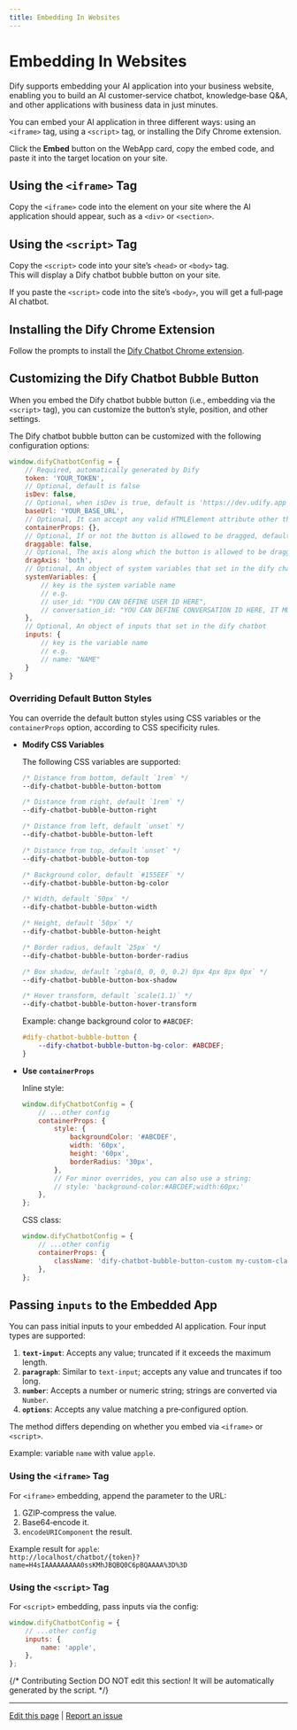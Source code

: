 ```yaml
---
title: Embedding In Websites
---
```


# Embedding In Websites

Dify supports embedding your AI application into your business website, enabling you to build an AI customer‑service chatbot, knowledge‑base Q&A, and other applications with business data in just minutes.

You can embed your AI application in three different ways: using an `<iframe>` tag, using a `<script>` tag, or installing the Dify Chrome extension.

Click the **Embed** button on the WebApp card, copy the embed code, and paste it into the target location on your site.

## Using the `<iframe>` Tag

Copy the `<iframe>` code into the element on your site where the AI application should appear, such as a `<div>` or `<section>`.

## Using the `<script>` Tag

Copy the `<script>` code into your site’s `<head>` or `<body>` tag.  
This will display a Dify chatbot bubble button on your site.

If you paste the `<script>` code into the site’s `<body>`, you will get a full‑page AI chatbot.

## Installing the Dify Chrome Extension

Follow the prompts to install the [Dify Chatbot Chrome extension](https://chromewebstore.google.com/detail/dify-chatbot/ceehdapohffmjmkdcifjofadiaoeggaf).

## Customizing the Dify Chatbot Bubble Button

When you embed the Dify chatbot bubble button (i.e., embedding via the `<script>` tag), you can customize the button’s style, position, and other settings.

The Dify chatbot bubble button can be customized with the following configuration options:

```javascript
window.difyChatbotConfig = {
    // Required, automatically generated by Dify
    token: 'YOUR_TOKEN',
    // Optional, default is false
    isDev: false,
    // Optional, when isDev is true, default is 'https://dev.udify.app', otherwise default is 'https://udify.app'
    baseUrl: 'YOUR_BASE_URL',
    // Optional, It can accept any valid HTMLElement attribute other than `id`, such as `style`, `className`, etc
    containerProps: {},
    // Optional, If or not the button is allowed to be dragged, default is `false`
    draggable: false,
    // Optional, The axis along which the button is allowed to be dragged, default is `both`, can be `x`, `y`, `both`
    dragAxis: 'both',
    // Optional, An object of system variables that set in the dify chatbot
    systemVariables: {
        // key is the system variable name
        // e.g.
        // user_id: "YOU CAN DEFINE USER ID HERE",
        // conversation_id: "YOU CAN DEFINE CONVERSATION ID HERE, IT MUST BE A VALID UUID"
    },
    // Optional, An object of inputs that set in the dify chatbot
    inputs: {
        // key is the variable name
        // e.g.
        // name: "NAME"
    }
}
```

### Overriding Default Button Styles

You can override the default button styles using CSS variables or the `containerProps` option, according to CSS specificity rules.

* **Modify CSS Variables**

  The following CSS variables are supported:

  ```css
  /* Distance from bottom, default `1rem` */
  --dify-chatbot-bubble-button-bottom

  /* Distance from right, default `1rem` */
  --dify-chatbot-bubble-button-right

  /* Distance from left, default `unset` */
  --dify-chatbot-bubble-button-left

  /* Distance from top, default `unset` */
  --dify-chatbot-bubble-button-top

  /* Background color, default `#155EEF` */
  --dify-chatbot-bubble-button-bg-color

  /* Width, default `50px` */
  --dify-chatbot-bubble-button-width

  /* Height, default `50px` */
  --dify-chatbot-bubble-button-height

  /* Border radius, default `25px` */
  --dify-chatbot-bubble-button-border-radius

  /* Box shadow, default `rgba(0, 0, 0, 0.2) 0px 4px 8px 0px` */
  --dify-chatbot-bubble-button-box-shadow

  /* Hover transform, default `scale(1.1)` */
  --dify-chatbot-bubble-button-hover-transform
  ```

  Example: change background color to `#ABCDEF`:

  ```css
  #dify-chatbot-bubble-button {
      --dify-chatbot-bubble-button-bg-color: #ABCDEF;
  }
  ```

* **Use `containerProps`**

  Inline style:

  ```javascript
  window.difyChatbotConfig = {
      // ...other config
      containerProps: {
          style: {
              backgroundColor: '#ABCDEF',
              width: '60px',
              height: '60px',
              borderRadius: '30px',
          },
          // For minor overrides, you can also use a string:
          // style: 'background-color:#ABCDEF;width:60px;'
      },
  };
  ```

  CSS class:

  ```javascript
  window.difyChatbotConfig = {
      // ...other config
      containerProps: {
          className: 'dify-chatbot-bubble-button-custom my-custom-class',
      },
  };
  ```

## Passing `inputs` to the Embedded App

You can pass initial inputs to your embedded AI application. Four input types are supported:

1. **`text-input`**: Accepts any value; truncated if it exceeds the maximum length.
2. **`paragraph`**: Similar to `text-input`; accepts any value and truncates if too long.
3. **`number`**: Accepts a number or numeric string; strings are converted via `Number`.
4. **`options`**: Accepts any value matching a pre‑configured option.

The method differs depending on whether you embed via `<iframe>` or `<script>`.

Example: variable `name` with value `apple`.

### Using the `<iframe>` Tag

For `<iframe>` embedding, append the parameter to the URL:

1. GZIP‑compress the value.
2. Base64‑encode it.
3. `encodeURIComponent` the result.

Example result for `apple`:  
`http://localhost/chatbot/{token}?name=H4sIAAAAAAAAA0ssKMhJBQBQ0C6pBQAAAA%3D%3D`

### Using the `<script>` Tag

For `<script>` embedding, pass inputs via the config:

```javascript
window.difyChatbotConfig = {
    // ...other config
    inputs: {
        name: 'apple',
    },
};
```

{/*
Contributing Section
DO NOT edit this section!
It will be automatically generated by the script.
*/}

---

[Edit this page](https://github.com/langgenius/dify-docs/edit/main/en/guides/application-publishing/embedding-in-websites.mdx) | [Report an issue](https://github.com/langgenius/dify-docs/issues/new?template=docs.yml)

